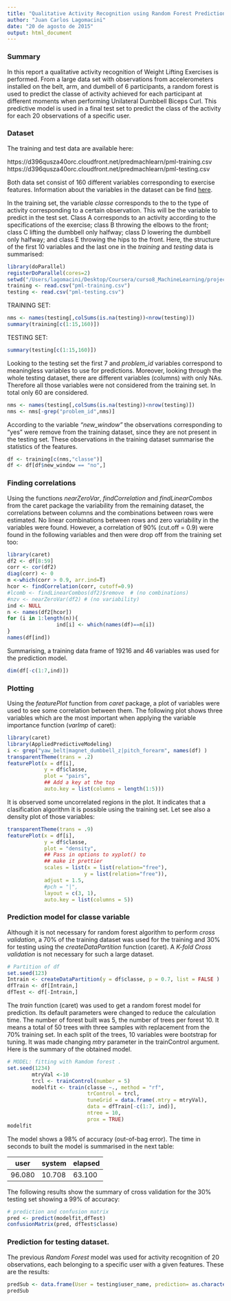 ```yaml
---
title: "Qualitative Activity Recognition using Random Forest Prediction Model"
author: "Juan Carlos Lagomacini"
date: "20 de agosto de 2015"
output: html_document
---
```




### Summary

In this report a qualitative activity recognition of Weight Lifting Exercises is performed. From a large data set with observations from accelerometers installed on the belt, arm, and dumbell of 6 participants, a random forest is used to predict the classe of activity achieved for each participant at different moments when performing Unilateral Dumbbell Biceps Curl. This predictive model is used in a final test set to predict the class of the activity for each 20 observations of a specific user.

### Dataset

The training and test data are available here: 

https://d396qusza40orc.cloudfront.net/predmachlearn/pml-training.csv
https://d396qusza40orc.cloudfront.net/predmachlearn/pml-testing.csv

Both data set consist of 160 different variables corresponding to exercise features. Information about the variables in the dataset can be find [here](http://groupware.les.inf.puc-rio.br/har).

In the training set, the variable *classe* corresponds to the to the type of activity corresponding to a certain observation. This will be the variable to predict in the test set. Class A corresponds to an activity according to the specifications of the exercise; class B throwing the elbows to the front; class C lifting the dumbbell only halfway; class D lowering the dumbbell only halfway; and class E throwing the hips to the front. Here, the structure of the first 10 variables and the last one in the *training* and *testing* data is summarised:

```r
library(doParallel)
registerDoParallel(cores=2)
setwd("/Users/lagomacini/Desktop/Coursera/curso8_MachineLearning/project")
training <- read.csv("pml-training.csv")
testing <- read.csv("pml-testing.csv")
```
TRAINING SET:
```r
nms <- names(testing[,colSums(is.na(testing))<nrow(testing)])
summary(training[c(1:15,160)])
```
TESTING SET:
```r
summary(testing[c(1:15,160)])
```


Looking to the testing set the first 7 and *problem_id* variables correspond to meaningless variables to use for predictions. Moreover, looking through the whole testing dataset, there are different variables (columns) with only NAs. Therefore all those variables were not considered from the training set. In total only 60 are considered.

```r
nms <- names(testing[,colSums(is.na(testing))<nrow(testing)])
nms <- nms[-grep("problem_id",nms)]
```

According to the variable *"new_window"* the observations corresponding to "yes" were remove from the training dataset, since they are not present in the testing set. These observations in the training dataset summarise the statistics of the features.

```r
df <- training[c(nms,"classe")]
df <- df[df$new_window == "no",]
```

### Finding correlations
Using the functions *nearZeroVar*, *findCorrelation* and *findLinearCombos* from the caret package the variability from the remaining dataset, the correlations between columns and the combinations between rows were estimated. No linear combinations between rows and zero variability in the variables were found. However, a correlation of 90% (cut.off = 0.9) were found in the following variables and then were drop off from the training set too:

```r
library(caret)
df2 <- df[8:59]
corr <- cor(df2)
diag(corr) <- 0
m <-which(corr > 0.9, arr.ind=T)
hcor <- findCorrelation(corr, cutoff=0.9)
#lcomb <- findLinearCombos(df2)$remove  # (no combinations)
#nzv <- nearZeroVar(df2) # (no variability)
ind <- NULL
n <- names(df2[hcor])
for (i in 1:length(n)){
                ind[i] <- which(names(df)==n[i])
}
names(df[ind])
```

Summarising, a training data frame of 19216 and 46 variables was used for the prediction model.

```r
dim(df[-c(1:7,ind)])
```

### Plotting 

Using the *featurePlot* function from *caret* package, a plot of variables were used to see some correlation between them. The following plot shows three variables which are the most important when applying the variable importance function (*varImp* of caret):
```r
library(caret)
library(AppliedPredictiveModeling)
i <- grep("yaw_belt|magnet_dumbbell_z|pitch_forearm", names(df) )  
transparentTheme(trans = .2)
featurePlot(x = df[i],
            y = df$classe,
            plot = "pairs",
            ## Add a key at the top
            auto.key = list(columns = length(1:5)))
```

It is observed some uncorrelated regions in the plot. It indicates that a clasification algorithm it is possible using the training set. Let see also a density plot of those variables:

```r
transparentTheme(trans = .9)
featurePlot(x = df[i],
            y = df$classe,
            plot = "density",
            ## Pass in options to xyplot() to 
            ## make it prettier
            scales = list(x = list(relation="free"),
                         y = list(relation="free")),
            adjust = 1.5,
            #pch = "|",
            layout = c(3, 1),
            auto.key = list(columns = 5))
```


### Prediction model for classe variable
Although it is not necessary for random forest algorithm to perform *cross validation*, a 70% of the training dataset was used for the training and 30% for testing using the *createDataPartition* function (caret). A *K-fold Cross validation* is not necessary for such a large dataset.

```r
# Partition of df
set.seed(123)
Intrain <- createDataPartition(y = df$classe, p = 0.7, list = FALSE )
dfTrain <- df[Intrain,]
dfTest <- df[-Intrain,]

```

The *train* function (caret) was used to get a random forest model for prediction. Its default parameters were changed to reduce the calculation time. The number of forest built was 5, the number of trees per forest 10. It means a total of 50 trees with three samples with replacement from the 70% training set. In each split of the trees, 10 variables were bootstrap for tuning. It was made changing *mtry* parameter in the trainControl argument. Here is the summary of the obtained model. 

```r
# MODEL: fitting with Ramdom forest . 
set.seed(1234)
        mtryVal <-10
        trcl <- trainControl(number = 5)
        modelfit <- train(classe ~., method = "rf", 
                          trControl = trcl, 
                          tuneGrid = data.frame(.mtry = mtryVal),
                          data = dfTrain[-c(1:7, ind)], 
                          ntree = 10,
                          prox = TRUE)
modelfit        
```

The model shows a 98% of accuracy (out-of-bag error). 
The time in seconds to built the model is summarised in the next table:
 
 
user  | system  | elapsed  
------------- | ------------- | -------------
96.080  | 10.708  | 63.100


The following results show the summary of cross validation for the 30% testing set showing a 99% of accuracy:

```r
# prediction and confusion matrix
pred <- predict(modelfit,dfTest)
confusionMatrix(pred, dfTest$classe) 
```

### Prediction for testing dataset.
The previous *Random Forest* model was used for activity recognition of 20 observations, each belonging to a specific user with a given features. These are the results:

```r
predSub <- data.frame(User = testing$user_name, prediction= as.character(predict(modelfit, testing)))
predSub
```






